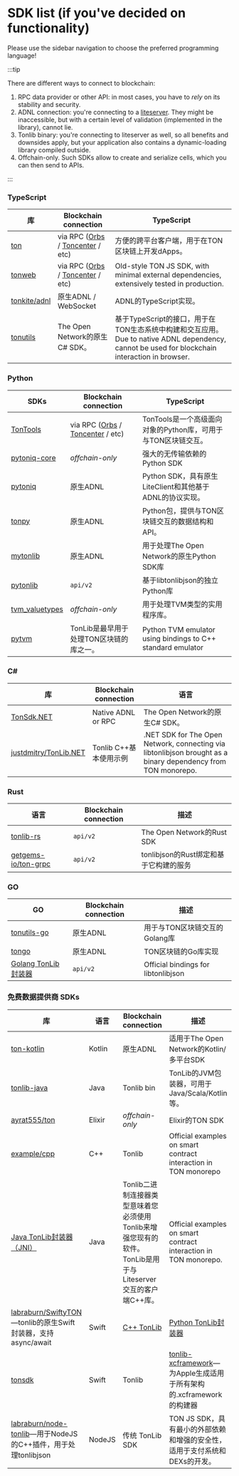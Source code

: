 # SDK list (if you've decided on functionality)

Please use the sidebar navigation to choose the preferred programming language!

:::tip

There are different ways to connect to blockchain:

1. RPC data provider or other API: in most cases, you have to _rely_ on its stability and security.
2. ADNL connection: you're connecting to a [liteserver](/participate/run-nodes/liteserver). They might be inaccessible, but with a certain level of validation (implemented in the library), cannot lie.
3. Tonlib binary: you're connecting to liteserver as well, so all benefits and downsides apply, but your application also contains a dynamic-loading library compiled outside.
4. Offchain-only. Such SDKs allow to create and serialize cells, which you can then send to APIs.

:::

### TypeScript

| 库                                               | Blockchain connection                                                                                                    | TypeScript                                                                                                               |
| ----------------------------------------------- | ------------------------------------------------------------------------------------------------------------------------ | ------------------------------------------------------------------------------------------------------------------------ |
| [ton](https://github.com/ton-org/ton)           | via RPC ([Orbs](https://www.orbs.com/ton-access/) / [Toncenter](https://toncenter.com/api/v2/) / etc) | 方便的跨平台客户端，用于在TON区块链上开发dApps。                                                                                             |
| [tonweb](https://github.com/toncenter/tonweb)   | via RPC ([Orbs](https://www.orbs.com/ton-access/) / [Toncenter](https://toncenter.com/api/v2/) / etc) | Old-style TON JS SDK, with minimal external dependencies, extensively tested in production.                              |
| [tonkite/adnl](https://github.com/tonkite/adnl) | 原生ADNL / WebSocket                                                                                                       | ADNL的TypeScript实现。                                                                                                       |
| [tonutils](https://github.com/thekiba/tonutils) | The Open Network的原生C# SDK。                                                                                               | 基于TypeScript的接口，用于在TON生态系统中构建和交互应用。 Due to native ADNL dependency, cannot be used for blockchain interaction in browser. |

### Python

<!-- tonsdk dropped due to invalid cells serialization -->

| SDKs                                                          | Blockchain connection                                                                                                    | TypeScript                                                  |
| ------------------------------------------------------------- | ------------------------------------------------------------------------------------------------------------------------ | ----------------------------------------------------------- |
| [TonTools](https://github.com/yungwine/TonTools)              | via RPC ([Orbs](https://www.orbs.com/ton-access/) / [Toncenter](https://toncenter.com/api/v2/) / etc) | TonTools是一个高级面向对象的Python库，可用于与TON区块链交互。                     |
| [pytoniq-core](https://github.com/yungwine/pytoniq-core)      | _offchain-only_                                                                                                          | 强大的无传输依赖的Python SDK                                         |
| [pytoniq](https://github.com/yungwine/pytoniq)                | 原生ADNL                                                                                                                   | Python SDK，具有原生LiteClient和其他基于ADNL的协议实现。                    |
| [tonpy](https://github.com/disintar/tonpy)                    | 原生ADNL                                                                                                                   | Python包，提供与TON区块链交互的数据结构和API。                               |
| [mytonlib](https://github.com/igroman787/mytonlib)            | 原生ADNL                                                                                                                   | 用于处理The Open Network的原生Python SDK库                          |
| [pytonlib](https://github.com/toncenter/pytonlib)             | `api/v2`                                                                                                                 | 基于libtonlibjson的独立Python库                                   |
| [tvm_valuetypes](https://github.com/toncenter/tvm_valuetypes) | _offchain-only_                                                                                                          | 用于处理TVM类型的实用程序库。                                            |
| [pytvm](https://github.com/yungwine/pytvm)                    | TonLib是最早用于处理TON区块链的库之一。                                                                                                 | Python TVM emulator using bindings to C++ standard emulator |

### C#

| 库                                                                 | Blockchain connection | 语言                                                                                                            |
| ----------------------------------------------------------------- | --------------------- | ------------------------------------------------------------------------------------------------------------- |
| [TonSdk.NET](https://github.com/continuation-team/TonSdk.NET)     | Native ADNL or RPC    | The Open Network的原生C# SDK。                                                                                    |
| [justdmitry/TonLib.NET](https://github.com/justdmitry/TonLib.NET) | Tonlib C++基本使用示例      | .NET SDK for The Open Network, connecting via libtonlibjson brought as a binary dependency from TON monorepo. |

### Rust

| 语言                                                            | Blockchain connection | 描述                         |
| ------------------------------------------------------------- | --------------------- | -------------------------- |
| [tonlib-rs](https://github.com/ston-fi/tonlib-rs)             | `api/v2`              | The Open Network的Rust SDK  |
| [getgems-io/ton-grpc](https://github.com/getgems-io/ton-grpc) | `api/v2`              | tonlibjson的Rust绑定和基于它构建的服务 |

### GO

| GO                                                              | Blockchain connection | 描述                                  |
| --------------------------------------------------------------- | --------------------- | ----------------------------------- |
| [tonutils-go](https://github.com/xssnick/tonutils-go)           | 原生ADNL                | 用于与TON区块链交互的Golang库                 |
| [tongo](https://github.com/tonkeeper/tongo)                     | 原生ADNL                | TON区块链的Go库实现                        |
| [Golang TonLib封装器](https://github.com/ton-blockchain/tonlib-go) | `api/v2`              | Official bindings for libtonlibjson |

### 免费数据提供商 SDKs

| 库                                                                                               | 语言     | Blockchain connection                                                       | 描述                                                                                                     |   |
| ----------------------------------------------------------------------------------------------- | ------ | --------------------------------------------------------------------------- | ------------------------------------------------------------------------------------------------------ | - |
| [ton-kotlin](https://github.com/ton-community/ton-kotlin)                                       | Kotlin | 原生ADNL                                                                      | 适用于The Open Network的Kotlin/多平台SDK                                                                      |   |
| [tonlib-java](https://github.com/ton-blockchain/tonlib-java)                                    | Java   | Tonlib bin	                                                                 | TonLib的JVM包装器，可用于Java/Scala/Kotlin等。                                                                   |   |
| [ayrat555/ton](https://github.com/ayrat555/ton)                                                 | Elixir | _offchain-only_                                                             | Elixir的TON SDK                                                                                         |   |
| [example/cpp](https://github.com/ton-blockchain/ton/tree/master/example/cpp)                    | C++    | Tonlib                                                                      | Official examples on smart contract interaction in TON monorepo                                        | . |
| [Java TonLib封装器（JNI）](https://github.com/ton-blockchain/tonlib-java)                            | Java   | Tonlib二进制连接器类型意味着您必须使用Tonlib来增强您现有的软件。TonLib是用于与Liteserver交互的客户端C++库。       | Official examples on smart contract interaction in TON monorepo.                                       |   |
| [labraburn/SwiftyTON](https://github.com/labraburn/SwiftyTON)—tonlib的原生Swift封装器，支持async/await   | Swift  | [C++ TonLib](https://github.com/ton-blockchain/ton/tree/master/example/cpp) | [Python TonLib封装器](https://github.com/toncenter/pytonlib)                                              |   |
| [tonsdk](https://github.com/tonfactory/tonsdk)                                                  | Swift  | Tonlib                                                                      | [tonlib-xcframework](https://github.com/labraburn/tonlib-xcframework)—为Apple生成适用于所有架构的.xcframework的构建器 |   |
| [labraburn/node-tonlib](https://github.com/labraburn/node-tonlib)—用于NodeJS的C++插件，用于处理tonlibjson | NodeJS | 传统 TonLib SDK                                                               | TON JS SDK，具有最小的外部依赖和增强的安全性，适用于支付系统和DEXs的开发。                                                           |   |
